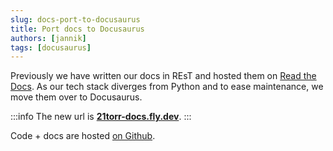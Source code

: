 ```yaml
---
slug: docs-port-to-docusaurus
title: Port docs to Docusaurus
authors: [jannik]
tags: [docusaurus]
---
```



Previously we have written our docs in REsT and hosted them on [Read the Docs](https://21torr.readthedocs.io/en/latest/).
As our tech stack diverges from Python and to ease maintenance, we move them over to Docusaurus.

:::info
The new url is **[21torr-docs.fly.dev](https://21torr-docs.fly.dev/)**.
:::

Code + docs are hosted [on Github](https://github.com/21TORR/docs).
